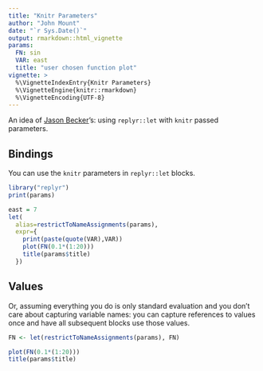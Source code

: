 ```yaml
---
title: "Knitr Parameters"
author: "John Mount"
date: "`r Sys.Date()`"
output: rmarkdown::html_vignette
params:
  FN: sin
  VAR: east
  title: "user chosen function plot"
vignette: >
  %\VignetteIndexEntry{Knitr Parameters}
  %\VignetteEngine{knitr::rmarkdown}
  %\VignetteEncoding{UTF-8}
---
```


An idea of [Jason Becker](http://jsonbecker.com)'s: using `replyr::let` with `knitr` passed parameters.

## Bindings

You can use the `knitr` parameters in `replyr::let` blocks.

```r
library("replyr")
print(params)

east = 7
let(
  alias=restrictToNameAssignments(params),
  expr={ 
    print(paste(quote(VAR),VAR))
    plot(FN(0.1*(1:20)))
    title(params$title)
  })
```

## Values

Or, assuming everything you do is only standard evaluation and you don't care about capturing variable names: you can capture references to values once and have all subsequent blocks use those values.

```r
FN <- let(restrictToNameAssignments(params), FN)

plot(FN(0.1*(1:20)))
title(params$title)
```
